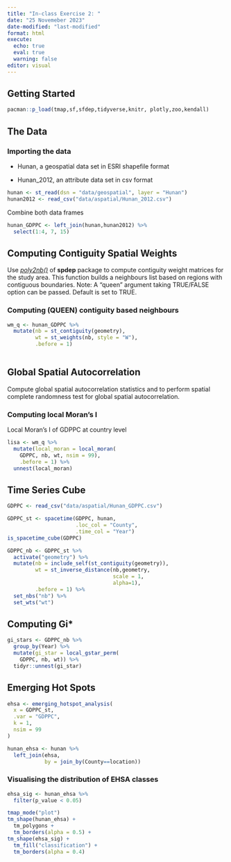 ```yaml
---
title: "In-class Exercise 2: "
date: "25 Novemeber 2023"
date-modified: "last-modified"
format: html
execute:
  echo: true
  eval: true
  warning: false
editor: visual
---
```


## Getting Started

```r
pacman::p_load(tmap,sf,sfdep,tidyverse,knitr, plotly,zoo,kendall)
```

## The Data

### Importing the data

-   Hunan, a geospatial data set in ESRI shapefile format

-   Hunan_2012, an attribute data set in csv format

```r
hunan <- st_read(dsn = "data/geospatial", layer = "Hunan")
hunan2012 <- read_csv("data/aspatial/Hunan_2012.csv")
```

Combine both data frames

```r
hunan_GDPPC <- left_join(hunan,hunan2012) %>%
  select(1:4, 7, 15)
```

## **Computing Contiguity Spatial Weights**

Use [*poly2nb()*](https://r-spatial.github.io/spdep/reference/poly2nb.html) of **spdep** package to compute contiguity weight matrices for the study area. This function builds a neighbours list based on regions with contiguous boundaries. Note: A "queen" argument taking TRUE/FALSE option can be passed. Default is set to TRUE.

### **Computing (QUEEN) contiguity based neighbours**

```r
wm_q <- hunan_GDPPC %>%
  mutate(nb = st_contiguity(geometry),
         wt = st_weights(nb, style = "W"),
         .before = 1)
        
```

## **Global Spatial Autocorrelation**

Compute global spatial autocorrelation statistics and to perform spatial complete randomness test for global spatial autocorrelation.

### **Computing local Moran's I**

Local Moran's I of GDPPC at country level

```r
lisa <- wm_q %>%
  mutate(local_moran = local_moran(
    GDPPC, nb, wt, nsim = 99),
    .before = 1) %>%
  unnest(local_moran)
```

## Time Series Cube

```r
GDPPC <- read_csv("data/aspatial/Hunan_GDPPC.csv")
```

```r

GDPPC_st <- spacetime(GDPPC, hunan, 
                      .loc_col = "County",
                      .time_col = "Year")
is_spacetime_cube(GDPPC)
```

```r
GDPPC_nb <- GDPPC_st %>%
  activate("geometry") %>%
  mutate(nb = include_self(st_contiguity(geometry)),
         wt = st_inverse_distance(nb,geometry,
                                  scale = 1,
                                  alpha=1),
         .before = 1) %>%
  set_nbs("nb") %>%
  set_wts("wt")
```

## Computing Gi\*

```r
gi_stars <- GDPPC_nb %>%
  group_by(Year) %>%
  mutate(gi_star = local_gstar_perm(
    GDPPC, nb, wt)) %>%
  tidyr::unnest(gi_star)
```

## Emerging Hot Spots

```r

ehsa <- emerging_hotspot_analysis(
  x = GDPPC_st,
  .var = "GDPPC",
  k = 1,
  nsim = 99
)

hunan_ehsa <- hunan %>%
  left_join(ehsa,
            by = join_by(County==location))
```

### Visualising the distribution of EHSA classes

```r
ehsa_sig <- hunan_ehsa %>%
  filter(p_value < 0.05)

tmap_mode("plot")
tm_shape(hunan_ehsa) +
  tm_polygons +
  tm_borders(alpha = 0.5) +
tm_shape(ehsa_sig) +
  tm_fill("classification") +
  tm_borders(alpha = 0.4)
```
